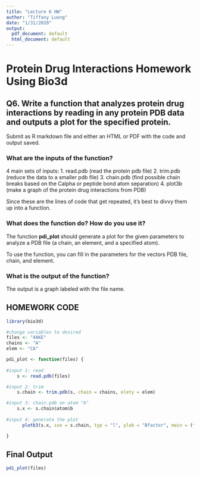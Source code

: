 ```yaml
---
title: "Lecture 6 HW"
author: "Tiffany Luong"
date: "1/31/2020"
output:
  pdf_document: default
  html_document: default
---
```


# Protein Drug Interactions Homework Using Bio3d

## Q6. Write a function that analyzes protein drug interactions by reading in any protein PDB data and outputs a plot for the specified protein.

Submit as R markdown file and either an HTML or PDF with the code and output saved.

### What are the inputs of the function?
4 main sets of inputs:
1. read.pdb (read the protein pdb file)
2. trim.pdb (reduce the data to a smaller pdb file)
3. chain.pdb (find possible chain breaks based on the Calpha or peptide bond atom separation)
4. plot3b (make a graph of the protein drug interactions from PDB)

Since these are the lines of code that get repeated, it's best to divvy them up into a function.

### What does the function do? How do you use it?
The function **pdi_plot** should generate a plot for the given parameters to analyze a PDB file (a chain, an element, and a specified atom).

To use the function, you can fill in the parameters for the vectors PDB file, chain, and element.

### What is the output of the function?
The output is a graph labeled with the file name.

## HOMEWORK CODE

```r

library(bio3d)

#change variables to desired
files <- "4AKE"
chains <- "A"
elem <- "CA"

pdi_plot <- function(files) {
  
#input 1: read    
    s <- read.pdb(files)

#input 2: trim
    s.chain <- trim.pdb(s, chain = chains, elety = elem)

#input 3: chain.pdb on atom "b"
    s.x <- s.chain$atom$b
  
#input 4: generate the plot
      plotb3(s.x, sse = s.chain, typ = "l", ylab = "Bfactor", main = (files))

}

```


## Final Output

```r

pdi_plot(files)

```

